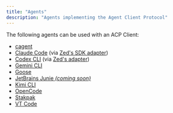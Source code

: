 ```yaml
---
title: "Agents"
description: "Agents implementing the Agent Client Protocol"
---
```


The following agents can be used with an ACP Client:

- [cagent](https://github.com/docker/cagent)
- [Claude Code](https://docs.anthropic.com/en/docs/claude-code/overview) (via [Zed's SDK adapter](https://github.com/zed-industries/claude-code-acp))
- [Codex CLI](https://developers.openai.com/codex/cli) (via [Zed's adapter](https://github.com/zed-industries/codex-acp))
- [Gemini CLI](https://github.com/google-gemini/gemini-cli)
- [Goose](https://block.github.io/goose/docs/guides/acp-clients)
- [JetBrains Junie _(coming soon)_](https://www.jetbrains.com/junie/)
- [Kimi CLI](https://github.com/MoonshotAI/kimi-cli)
- [OpenCode](https://github.com/sst/opencode)
- [Stakpak](https://github.com/stakpak/agent?tab=readme-ov-file#agent-client-protocol-acp)
- [VT Code](https://github.com/vinhnx/vtcode/blob/main/README.md#zed-ide-integration-agent-client-protocol)
